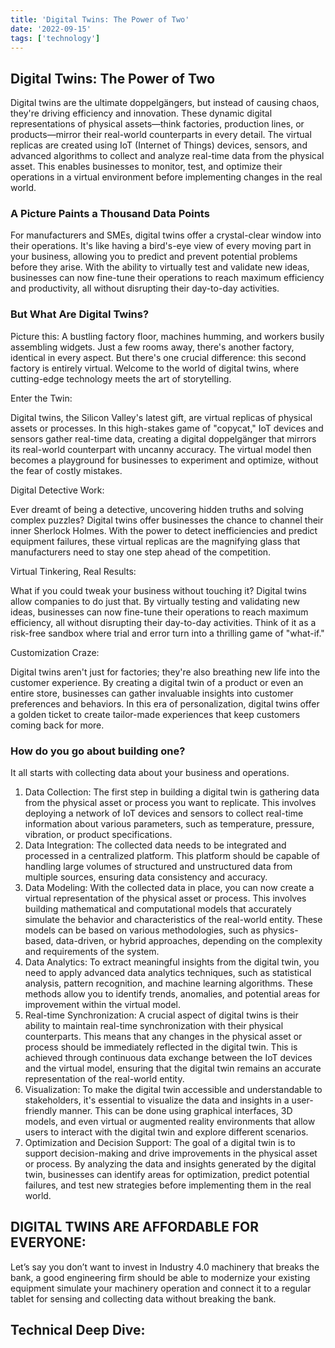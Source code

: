 ---
title: 'Digital Twins: The Power of Two'
date: '2022-09-15'
tags: ['technology']
---


## Digital Twins: The Power of Two


Digital twins are the ultimate doppelgängers, but instead of causing chaos, they're driving efficiency and innovation. These dynamic digital representations of physical assets—think factories, production lines, or products—mirror their real-world counterparts in every detail. The virtual replicas are created using IoT (Internet of Things) devices, sensors, and advanced algorithms to collect and analyze real-time data from the physical asset.
 This enables businesses to monitor, test, and optimize their operations in a virtual environment before implementing changes in the real world.

 ### A Picture Paints a Thousand Data Points

 For manufacturers and SMEs, digital twins offer a crystal-clear window into their operations. It's like having a bird's-eye view of every moving part in your business, allowing you to predict and prevent potential problems before they arise. With the ability to virtually test and validate new ideas, businesses can now fine-tune their operations to reach maximum efficiency and productivity, all without disrupting their day-to-day activities.

 ### But What Are Digital Twins?

 Picture this: A bustling factory floor, machines humming, and workers busily assembling widgets. Just a few rooms away, there's another factory, identical in every aspect. But there's one crucial difference: this second factory is entirely virtual. Welcome to the world of digital twins, where cutting-edge technology meets the art of storytelling.

Enter the Twin:

Digital twins, the Silicon Valley's latest gift, are virtual replicas of physical assets or processes. In this high-stakes game of "copycat," IoT devices and sensors gather real-time data, creating a digital doppelgänger that mirrors its real-world counterpart with uncanny accuracy. The virtual model then becomes a playground for businesses to experiment and optimize, without the fear of costly mistakes.

Digital Detective Work:

Ever dreamt of being a detective, uncovering hidden truths and solving complex puzzles? Digital twins offer businesses the chance to channel their inner Sherlock Holmes. With the power to detect inefficiencies and predict equipment failures, these virtual replicas are the magnifying glass that manufacturers need to stay one step ahead of the competition.
 
Virtual Tinkering, Real Results:

What if you could tweak your business without touching it? Digital twins allow companies to do just that. By virtually testing and validating new ideas, businesses can now fine-tune their operations to reach maximum efficiency, all without disrupting their day-to-day activities. Think of it as a risk-free sandbox where trial and error turn into a thrilling game of "what-if."

 
Customization Craze:

Digital twins aren't just for factories; they're also breathing new life into the customer experience. By creating a digital twin of a product or even an entire store, businesses can gather invaluable insights into customer preferences and behaviors. In this era of personalization, digital twins offer a golden ticket to create tailor-made experiences that keep customers coming back for more.

 
 
 ### How do you go about building one? 
 It all starts with collecting data about your business and operations. 

1.  Data Collection: The first step in building a digital twin is gathering data from the physical asset or process you want to replicate. This involves deploying a network of IoT devices and sensors to collect real-time information about various parameters, such as temperature, pressure, vibration, or product specifications.
2.	Data Integration: The collected data needs to be integrated and processed in a centralized platform. This platform should be capable of handling large volumes of structured and unstructured data from multiple sources, ensuring data consistency and accuracy.
3.	Data Modeling: With the collected data in place, you can now create a virtual representation of the physical asset or process. This involves building mathematical and computational models that accurately simulate the behavior and characteristics of the real-world entity. These models can be based on various methodologies, such as physics-based, data-driven, or hybrid approaches, depending on the complexity and requirements of the system.
4.	Data Analytics: To extract meaningful insights from the digital twin, you need to apply advanced data analytics techniques, such as statistical analysis, pattern recognition, and machine learning algorithms. These methods allow you to identify trends, anomalies, and potential areas for improvement within the virtual model.
5.	Real-time Synchronization: A crucial aspect of digital twins is their ability to maintain real-time synchronization with their physical counterparts. This means that any changes in the physical asset or process should be immediately reflected in the digital twin. This is achieved through continuous data exchange between the IoT devices and the virtual model, ensuring that the digital twin remains an accurate representation of the real-world entity.
6.	Visualization: To make the digital twin accessible and understandable to stakeholders, it's essential to visualize the data and insights in a user-friendly manner. This can be done using graphical interfaces, 3D models, and even virtual or augmented reality environments that allow users to interact with the digital twin and explore different scenarios.
7.	Optimization and Decision Support: The goal of a digital twin is to support decision-making and drive improvements in the physical asset or process. By analyzing the data and insights generated by the digital twin, businesses can identify areas for optimization, predict potential failures, and test new strategies before implementing them in the real world.

 ## DIGITAL TWINS ARE AFFORDABLE FOR EVERYONE:  

Let’s say you don’t want to invest in Industry 4.0 machinery that breaks the bank, a good engineering firm should be able to modernize your existing equipment simulate your machinery operation and connect it to a regular tablet for sensing and collecting data without breaking the bank. 

## Technical Deep Dive: 

